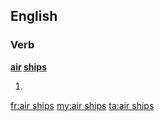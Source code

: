 ==English==

===Verb===
'''[[air]] [[ships]]'''

# {{en-third-person singular of|air ship}}

[[fr:air ships]]
[[my:air ships]]
[[ta:air ships]]